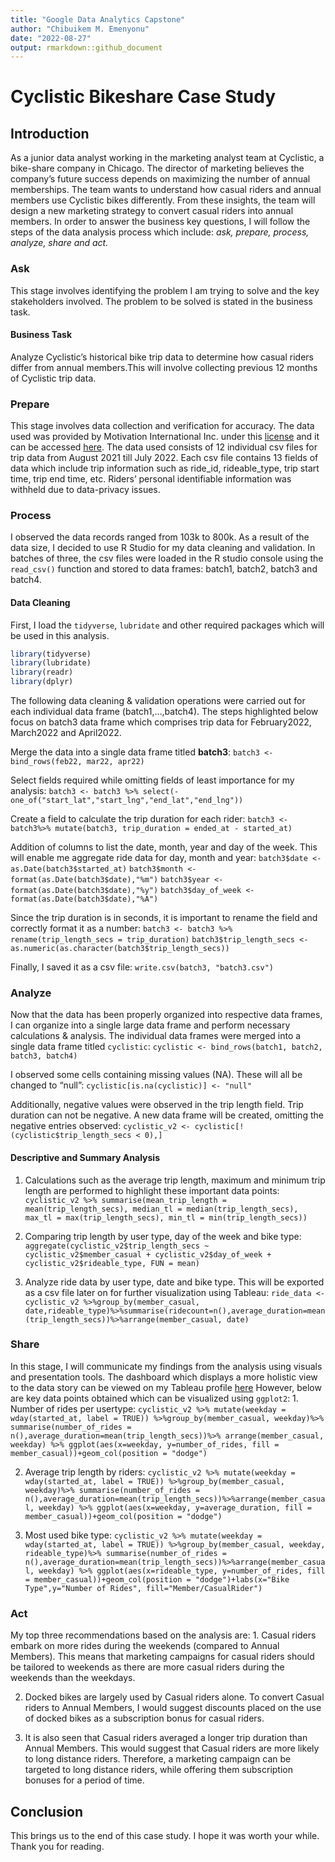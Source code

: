 ---
title: "Google Data Analytics Capstone"
author: "Chibuikem M. Emenyonu"
date: "2022-08-27"
output: rmarkdown::github_document
---

# **Cyclistic Bikeshare Case Study**

## **Introduction**

As a junior data analyst working in the marketing analyst team at Cyclistic, a bike-share company in Chicago. The director of marketing believes the company’s future success depends on maximizing the number of annual memberships.
The team wants to understand how casual riders and annual members use Cyclistic bikes differently. From these insights, the team will design a new marketing strategy to convert casual riders into annual members.
In order to answer the business key questions, I will follow the steps of the data analysis process which include: *ask, prepare, process, analyze, share and act.*

### **Ask**
This stage involves identifying the problem I am trying to solve and the key  stakeholders involved. The problem to be solved is stated in the business task.

#### Business Task
Analyze Cyclistic's historical bike trip data to determine how casual riders differ from annual members.This will involve collecting previous 12 months of Cyclistic trip data.

### **Prepare**
This stage involves data collection and verification for accuracy.
The data used was provided by Motivation International Inc. under this [license](https://www.divvybikes.com/data-license-agreement) and it can be accessed [here](https://divvy-tripdata.s3.amazonaws.com/index.html).
The data used consists of 12 individual csv files for trip data from August 2021 till July 2022. Each csv file contains 13 fields of data which include trip information such as ride_id, rideable_type, trip start time, trip end time, etc.
Riders' personal identifiable information was withheld due to data-privacy issues.

### **Process**
I observed the data records ranged from 103k to 800k. As a result of the data size, I decided to use R Studio for my data cleaning and validation.
In batches of three, the csv files were loaded in the R studio console using the `read_csv()` function and stored to data frames: batch1, batch2, batch3 and batch4.

#### Data Cleaning

First, I load the `tidyverse`, `lubridate` and other required packages which will be used in this analysis.
```{r,  error=FALSE, message=FALSE, warning=FALSE}
library(tidyverse)
library(lubridate)
library(readr)
library(dplyr)
```
The following data cleaning & validation operations were carried out for each individual data frame (batch1,...,batch4). The steps highlighted below focus on batch3 data frame which comprises trip data for February2022, March2022 and April2022.

Merge the data into a single data frame titled **batch3**:
`batch3 <- bind_rows(feb22, mar22, apr22)`

Select fields required while omitting fields of least importance for my analysis:
`batch3 <- batch3 %>% select(-one_of("start_lat","start_lng","end_lat","end_lng"))`

Create a field to calculate the trip duration for each rider:
`batch3 <- batch3%>% mutate(batch3, trip_duration = ended_at - started_at)`

Addition of columns to list the date, month, year and day of the week. This will enable me aggregate ride data for day, month and year:
`batch3$date <- as.Date(batch3$started_at)`
`batch3$month <- format(as.Date(batch3$date),"%m")`
`batch3$year <- format(as.Date(batch3$date),"%y")`
`batch3$day_of_week <- format(as.Date(batch3$date),"%A")`

Since the trip duration is in seconds, it is important to rename the field and correctly format it as a number:
`batch3 <- batch3 %>% rename(trip_length_secs = trip_duration)`
`batch3$trip_length_secs <- as.numeric(as.character(batch3$trip_length_secs))`

Finally, I saved it as a csv file:
`write.csv(batch3, "batch3.csv")`

### **Analyze**
Now that the data has been properly organized into respective data frames, I can organize into a single large data frame and perform necessary calculations & analysis.
The individual data frames were merged into a single data frame titled `cyclistic`:
`cyclistic <- bind_rows(batch1, batch2, batch3, batch4)`

I observed some cells containing missing values (NA). These will all be changed to "null":
`cyclistic[is.na(cyclistic)] <- "null"`

Additionally, negative values were observed in the trip length field. Trip duration can not be negative. A new data frame will be created, omitting the negative entries observed:
`cyclistic_v2 <- cyclistic[!(cyclistic$trip_length_secs < 0),]`

#### Descriptive and Summary Analysis
1. Calculations such as the average trip length, maximum and minimum trip length are performed to highlight these important data points:
`cyclistic_v2 %>% summarise(mean_trip_length = mean(trip_length_secs), median_tl = median(trip_length_secs), max_tl = max(trip_length_secs), min_tl = min(trip_length_secs))`

2. Comparing trip length by user type, day of the week and bike type:
`aggregate(cyclistic_v2$trip_length_secs ~ cyclistic_v2$member_casual + cyclistic_v2$day_of_week + cyclistic_v2$rideable_type, FUN = mean)`

3. Analyze ride data by user type, date and bike type. This will be exported as a csv file later on for further visualization using Tableau:
`ride_data <- cyclistic_v2 %>%group_by(member_casual, date,rideable_type)%>%summarise(ridecount=n(),average_duration=mean(trip_length_secs))%>%arrange(member_casual, date)`

### **Share**
In this stage, I will communicate my findings from the analysis using visuals and presentation tools. The dashboard which displays a more holistic view to the data story can be viewed on my Tableau profile [here](https://public.tableau.com/app/profile/chibuikem6533#!/?newProfile=&activeTab=0)
However, below are key data points obtained which can be visualized using `ggplot2`:
1. Number of rides per usertype:
`cyclistic_v2 %>% mutate(weekday = wday(started_at, label = TRUE)) %>%group_by(member_casual, weekday)%>% summarise(number_of_rides = n(),average_duration=mean(trip_length_secs))%>% arrange(member_casual, weekday) %>% ggplot(aes(x=weekday, y=number_of_rides, fill = member_casual))+geom_col(position = "dodge")`

2. Average trip length by riders:
`cyclistic_v2 %>% mutate(weekday = wday(started_at, label = TRUE)) %>%group_by(member_casual, weekday)%>% summarise(number_of_rides = n(),average_duration=mean(trip_length_secs))%>%arrange(member_casual, weekday) %>% ggplot(aes(x=weekday, y=average_duration, fill = member_casual))+geom_col(position = "dodge")`

3. Most used bike type:
`cyclistic_v2 %>% mutate(weekday = wday(started_at, label = TRUE)) %>%group_by(member_casual, weekday, rideable_type)%>% summarise(number_of_rides = n(),average_duration=mean(trip_length_secs))%>%arrange(member_casual, weekday) %>% ggplot(aes(x=rideable_type, y=number_of_rides, fill = member_casual))+geom_col(position = "dodge")+labs(x="Bike Type",y="Number of Rides", fill="Member/CasualRider")`

### **Act**
My top three recommendations based on the analysis are:
1. Casual riders embark on more rides during the weekends (compared to Annual Members). This means that marketing campaigns for casual riders should be tailored to weekends as there are more casual riders during the weekends than the weekdays.

2. Docked bikes are largely used by Casual riders alone. To convert Casual riders to Annual Members, I would suggest discounts placed on the use of docked bikes as a subscription bonus for casual riders.

3. It is also seen that Casual riders averaged a longer trip duration than Annual Members. This would suggest that Casual riders are more likely to long distance riders. Therefore, a marketing campaign can be targeted to long distance riders, while offering them subscription bonuses for a period of time.

## **Conclusion**
This brings us to the end of this case study. I hope it was worth your while.
Thank you for reading.